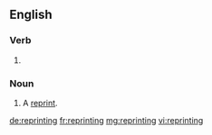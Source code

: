 ==English==

===Verb===
{{head|en|present participle}}

# {{present participle of|reprint|lang=en}}

===Noun===
{{en-noun}}

# A [[reprint]].

[[de:reprinting]]
[[fr:reprinting]]
[[mg:reprinting]]
[[vi:reprinting]]